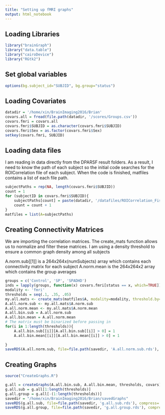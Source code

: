 ```yaml
---
title: "Setting up fMRI graphs"
output: html_notebook
---
```


## Loading Libraries

```r
library("brainGraph")
library("data.table")
library("cairoDevice")
library("RGtk2")
```
## Set global variables
```r
options(bg.subject_id="SUBJID", bg.group="status")
```


## Loading Covariates

```r
datadir = '/home/xin/BrainImaging2016/Brian'
covars.all = fread(file.path(datadir, '/scores/Groups.csv'))
covars.fmri = covars.all
covars.fmri$SUBJID = as.character(covars.fmri$SUBJID)
covars.fmri$Sex = as.factor(covars.fmri$Sex)
setkey(covars.fmri, SUBJID)
```

## Loading data files
I am reading in data directly from the DPARSF result folders.
As a result, I need to know the path of each subject so the initial code searches for the ROICorrelation file of each subject.
When the code is finished, matfiles contains a list of each file path.
```r
subjectPaths = rep(NA, length(covars.fmri$SUBJID))
count = 1
for (subjectID in covars.fmri$SUBJID){
    subjectPaths[count] = paste(datadir, '/datafiles/ROICorrelation_FisherZ_sub_', subjectID, '.txt', sep='')
    count = count + 1
}
matfiles = list(A=subjectPaths)
```

## Creating Connectivity Matrices
We are importing the correlation matrices. The create_mats function allows us to normalize and filter these matrices.
I am using a density threshold to ensure a common graph density among all subjects

A.norm.sub[[1]] is a 264x264x(numSubjects) array which contains each connectivity matrix for each subject
A.norm.mean is the 264x264x2 array which contains the group averages
```r
groups = c('Control', 'SP', 'SPADHD')
inds = lapply(groups, function(x) covars.fmri[status == x, which=TRUE])
modality <- 'fmri'
thresholds = seq(.1, .35, .05)
my.all.mats <- create_mats(matfiles$A, modality=modality, threshold.by='density', mat.thres=thresholds, inds = inds)
A.all.norm.sub <- my.all.mats$A.norm.sub
A.all.norm.mean <- my.all.mats$A.norm.mean
A.all.bin.sub = A.all.norm.sub
A.all.bin.mean = A.all.norm.mean
# The matrix must be binarized before passing in
for(i in 1:length(thresholds)){
    A.all.bin.sub[[i]][A.all.bin.sub[[i]] > 0] = 1
    A.all.bin.mean[[i]][A.all.bin.mean[[i]] > 0] = 1
    
}
saveRDS(A.all.norm.sub, file=file.path(savedir, 'A.all.norm.sub.rds'), compress='xz')
```

## Creating Graphs

```r
source("CreateGraphs.R")

g.all = createGraphs(A.all.bin.sub, A.all.bin.mean, thresholds, covars)
g.all.sub = g.all[1:length(thresholds)]
g.all.group = g.all[-(1:length(thresholds))]
savedir = "/home/xin/BrainImaging2016/Brian/savedGraphs"
saveRDS(g.all.sub, file=file.path(savedir, 'g.all.sub.rds'), compress='xz')
saveRDS(g.all.group, file=file.path(savedir, 'g.all.group.rds'), compress='xz')
```
